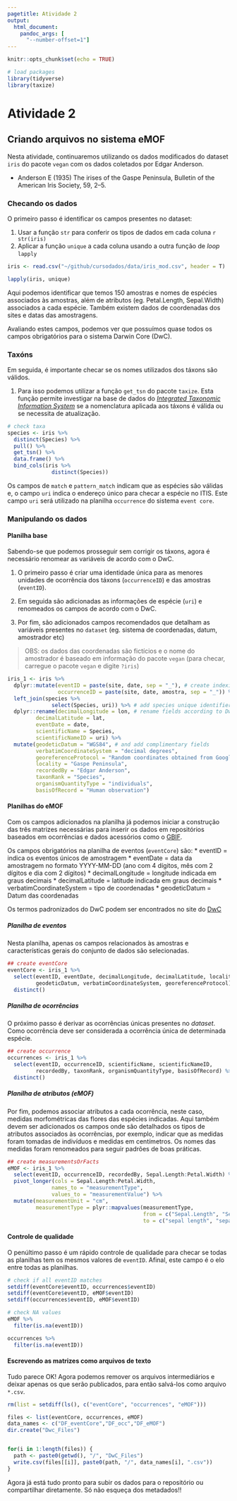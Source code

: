 ```yaml
---
pagetitle: Atividade 2
output:
  html_document:
    pandoc_args: [
      "--number-offset=1"]
---
```


```r
knitr::opts_chunk$set(echo = TRUE)

# load packages
library(tidyverse)
library(taxize)

```

# Atividade 2 {.unnumbered}

## Criando arquivos no sistema eMOF

Nesta atividade, continuaremos utilizando os dados modificados do dataset `iris` do pacote `vegan` com os dados coletados por Edgar Anderson.

- Anderson E (1935) The irises of the Gaspe Peninsula, Bulletin of the American Iris Society, 59, 2–5.

### Checando os dados

O primeiro passo é identificar os campos presentes no dataset:

1.  Usar a função `str` para conferir os tipos de dados em cada coluna
`r str(iris)`
2.  Aplicar a função `unique` a cada coluna usando a outra função de *loop* `lapply` 

```r
iris <- read.csv("~/github/cursodados/data/iris_mod.csv", header = T)

lapply(iris, unique)

```


Aqui podemos identificar que temos 150 amostras e nomes de espécies associados às amostras, além de atributos (eg. Petal.Length, Sepal.Width) associados a cada espécie.
Também existem dados de coordenadas dos sites e datas das amostragens.

Avaliando estes campos, podemos ver que possuímos quase todos os campos obrigatórios para o sistema Darwin Core (DwC).

### Taxóns

Em seguida, é importante checar se os nomes utilizados dos táxons são válidos. 

1.  Para isso podemos utilizar a função `get_tsn` do pacote `taxize`. Esta função permite investigar na base de dados do [*Integrated Taxonomic Information System*](https://www.itis.gov/) se a nomenclatura aplicada aos táxons é válida ou se necessita de atualização.

```r

# check taxa
species <- iris %>% 
  distinct(Species) %>% 
  pull() %>% 
  get_tsn() %>% 
  data.frame() %>% 
  bind_cols(iris %>% 
              distinct(Species))

```


Os campos de `match` e `pattern_match` indicam que as espécies são válidas e, o campo `uri` indica o endereço único para checar a espécie no ITIS. Este campo `uri` será utilizado na planilha `occurrence` do sistema `event core`.


### Manipulando os dados 

#### Planilha base

Sabendo-se que podemos prosseguir sem corrigir os táxons, agora é necessário renomear as variáveis de acordo com o DwC.

1.  O primeiro passo é criar uma identidade única para as menores unidades de ocorrência dos táxons (`occurrenceID`) e das amostras (`eventID`).

2.  Em seguida são adicionadas as informações de espécie (`uri`) e renomeados os campos de acordo com o DwC.

3.  Por fim, são adicionados campos recomendados que detalham as variáveis presentes no `dataset` (eg. sistema de coordenadas, datum, amostrador etc)

> OBS: os dados das coordenadas são fictícios e o nome do amostrador é baseado em informação do pacote `vegan` (para checar, carregue o pacote `vegan` e digite `?iris`)


```r

iris_1 <- iris %>% 
  dplyr::mutate(eventID = paste(site, date, sep = "_"), # create indexing fields 
                occurrenceID = paste(site, date, amostra, sep = "_")) %>% 
  left_join(species %>% 
              select(Species, uri)) %>% # add species unique identifier
  dplyr::rename(decimalLongitude = lon, # rename fields according to DwC 
         decimalLatitude = lat,
         eventDate = date,
         scientificName = Species,
         scientificNameID = uri) %>% 
  mutate(geodeticDatum = "WGS84", # and add complimentary fields
         verbatimCoordinateSystem = "decimal degrees",
         georeferenceProtocol = "Random coordinates obtained from Google Earth",
         locality = "Gaspe Peninsula",
         recordedBy = "Edgar Anderson",
         taxonRank = "Species",
         organismQuantityType = "individuals",
         basisOfRecord = "Human observation")
```

#### Planilhas do eMOF

Com os campos adicionados na planilha já podemos iniciar a construção das três matrizes necessárias para inserir os dados em repositórios baseados em ocorrências e dados acessórios como o [GBIF](https://www.gbif.org/).

Os campos obrigatórios na planilha de eventos (`eventCore`) são: 
 * eventID = indica os eventos únicos de amostragem
 * eventDate = data da amostragem no formato YYYY-MM-DD (ano com 4 dígitos, mês com 2 dígitos e dia com 2 dígitos)
 * decimalLongitude = longitude indicada em graus decimais
 * decimalLatitude = latitude indicada em graus decimais
 * verbatimCoordinateSystem = tipo de coordenadas
 * geodeticDatum = Datum das coordenadas

Os termos padronizados do DwC podem ser encontrados no site do [DwC](https://dwc.tdwg.org/terms/)

##### Planilha de eventos

Nesta planilha, apenas os campos relacionados às amostras e características gerais do conjunto de dados são selecionadas.

```r
## create eventCore
eventCore <- iris_1 %>% 
  select(eventID, eventDate, decimalLongitude, decimalLatitude, locality, site,
         geodeticDatum, verbatimCoordinateSystem, georeferenceProtocol) %>% 
  distinct() 
```

##### Planilha de ocorrências

O próximo passo é derivar as ocorrências únicas presentes no *dataset*. Como ocorrência deve ser considerada a ocorrência única de determinada espécie.

```r
## create occurrence
occurrences <- iris_1 %>% 
  select(eventID, occurrenceID, scientificName, scientificNameID,
         recordedBy, taxonRank, organismQuantityType, basisOfRecord) %>%
  distinct() 
```

##### Planilha de atributos (eMOF)

Por fim, podemos associar atributos a cada ocorrência, neste caso, medidas morfométricas das flores das espécies indicadas. Aqui também devem ser adicionados os campos onde são detalhados os tipos de atributos associados às ocorrências, por exemplo, indicar que as medidas foram tomadas de indivíduos e medidas em centímetros. Os nomes das medidas foram renomeados para seguir padrões de boas práticas.


```r
## create measurementsOrFacts
eMOF <- iris_1 %>% 
  select(eventID, occurrenceID, recordedBy, Sepal.Length:Petal.Width) %>%  
  pivot_longer(cols = Sepal.Length:Petal.Width,
              names_to = "measurementType",
              values_to = "measurementValue") %>% 
  mutate(measurementUnit = "cm",
         measurementType = plyr::mapvalues(measurementType,
                                           from = c("Sepal.Length", "Sepal.Width", "Petal.Width", "Petal.Length"), 
                                           to = c("sepal length", "sepal width", "petal width", "petal length")))
```

#### Controle de qualidade

O penúltimo passo é um rápido controle de qualidade para checar se todas as planilhas tem os mesmos valores de `eventID`. Afinal, este campo é o elo entre todas as planilhas.


```r

# check if all eventID matches
setdiff(eventCore$eventID, occurrences$eventID)
setdiff(eventCore$eventID, eMOF$eventID)
setdiff(occurrences$eventID, eMOF$eventID)

# check NA values
eMOF %>%
  filter(is.na(eventID))

occurrences %>%
  filter(is.na(eventID))

```

#### Escrevendo as matrizes como arquivos de texto

Tudo parece OK!
Agora podemos remover os arquivos intermediários e deixar apenas os que serão publicados, para então salvá-los como arquivo `*.csv`.


```r

rm(list = setdiff(ls(), c("eventCore", "occurrences", "eMOF")))

files <- list(eventCore, occurrences, eMOF) 
data_names <- c("DF_eventCore","DF_occ","DF_eMOF")
dir.create("Dwc_Files")


for(i in 1:length(files)) {
  path <- paste0(getwd(), "/", "DwC_Files")
  write.csv(files[[i]], paste0(path, "/", data_names[i], ".csv"))
}

```


Agora já está tudo pronto para subir os dados para o repositório ou compartilhar diretamente. Só não esqueça dos metadados!!
